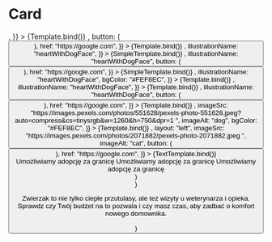 

<Meta title="Recipies/Card" component={Card} />

# Card

<Canvas>
  <Story
    name="Overview - simple"
    args={{
      title: <Title text="Porozmawiaj" />,
    }}
  >
    {Template.bind()}
  </Story>
</Canvas>

<Canvas>
  <Story
    name="Overview - simple with button"
    args={{
      title: <Title text="Porozmawiaj" />,
      button: (
        <Button
          text="Button"
          variant="text"
          color="primary"
          iconStart="arrowDown"
        />
      ),
      href: "https://google.com",
    }}
  >
    {Template.bind()}
  </Story>
</Canvas>

<Canvas>
  <Story
    name="Overview - no text"
    args={{
      title: <Title text="Porozmawiaj" />,
      illustrationName: "heartWithDogFace",
    }}
  >
    {SimpleTemplate.bind()}
  </Story>
</Canvas>

<Canvas>
  <Story
    name="Overview - no text, with button"
    args={{
      title: <Title text="Porozmawiaj" />,
      illustrationName: "heartWithDogFace",
      button: (
        <Button
          text="Button"
          variant="text"
          color="primary"
          iconStart="arrowDown"
        />
      ),
      href: "https://google.com",
    }}
  >
    {SimpleTemplate.bind()}
  </Story>
</Canvas>

<Canvas>
  <Story
    name="Overview - illustration and background"
    args={{
      title: <Title text="Porozmawiaj" />,
      illustrationName: "heartWithDogFace",
      bgColor: "#FEF8EC",
    }}
  >
    {Template.bind()}
  </Story>
</Canvas>

<Canvas>
  <Story
    name="Overview - illustration"
    args={{
      title: <Title text="Porozmawiaj" />,
      illustrationName: "heartWithDogFace",
    }}
  >
    {Template.bind()}
  </Story>
</Canvas>

<Canvas>
  <Story
    name="Overview - illustration and button"
    args={{
      title: <Title text="Porozmawiaj" />,
      illustrationName: "heartWithDogFace",
      button: (
        <Button
          text="Wejdź"
          variant="border"
          color="primary"
          iconEnd="arrowDown"
        />
      ),
      href: "https://google.com",
    }}
  >
    {Template.bind()}
  </Story>
</Canvas>

<Canvas>
  <Story
    name="Overview - image"
    args={{
      title: <Title text="Porozmawiaj" iconEnd="dog" badge="Szczeniak" />,
      imageSrc:
        "https://images.pexels.com/photos/551628/pexels-photo-551628.jpeg?auto=compress&cs=tinysrgb&w=1260&h=750&dpr=1 ",
      imageAlt: "dog",
      bgColor: "#FEF8EC",
    }}
  >
    {Template.bind()}
  </Story>
</Canvas>

<Canvas>
  <Story
    name="Overview - image and button"
    args={{
      title: <Title text="Porozmawiaj" iconEnd="cat" badge="Kot" />,
      layout: "left",
      imageSrc:
        "https://images.pexels.com/photos/2071882/pexels-photo-2071882.jpeg ",
      imageAlt: "cat",
      button: (
        <Button
          text="Wejdź"
          variant="fill"
          color="primary"
          iconEnd="chevronRight"
        />
      ),
      href: "https://google.com",
    }}
  >
    {TextTemplate.bind()}
  </Story>
</Canvas>

<ArgsTable />

  <div
    style={{
      width: "40%",
    }}
  >
    <Card {...args}>
      <List gap={8}>
        <ListItem variant="primary" iconName="done">
          Umożliwiamy adopcję za granicę
        </ListItem>
        <ListItem variant="gray" iconName="done">
          Umożliwiamy adopcję za granicę
        </ListItem>
        <ListItem variant="gray" iconName="done">
          Umożliwiamy adopcję za granicę
        </ListItem>
      </List>
    </Card>
  </div>
)
  <div
    style={{
      width: "40%",
    }}
  >
    <Card {...args} />
  </div>
)

  <div
    style={{
      width: "40%",
    }}
  >
    <Card {...args}>
      <p>
        Zwierzak to nie tylko ciepłe przutulasy, ale też wizyty u weterynarza i
        opieka. Sprawdz czy Twój budżet na to pozwala i czy masz czas, aby
        zadbać o komfort nowego domownika.
      </p>
    </Card>
  </div>
)
